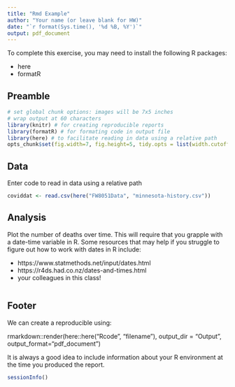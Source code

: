 ```yaml
---
title: "Rmd Example"
author: "Your name (or leave blank for HW)"
date: "`r format(Sys.time(), '%d %B, %Y')`"
output: pdf_document
---
```


To complete this exercise, you may need to install the following R packages:

- here 
- formatR

## Preamble

```r
# set global chunk options: images will be 7x5 inches
# wrap output at 60 characters 
library(knitr) # for creating reproducible reports
library(formatR) # for formating code in output file
library(here) # to facilitate reading in data using a relative path
opts_chunk$set(fig.width=7, fig.height=5, tidy.opts = list(width.cutoff = 60), tidy = TRUE)  
```

## Data

Enter code to read in data using a relative path

```r
coviddat <- read.csv(here("FW8051Data", "minnesota-history.csv"))
```



## Analysis

Plot the number of deaths over time. This will require that you grapple with a date-time variable in R. Some resources that may help if you struggle to figure out how to work with dates in R include:

- https://www.statmethods.net/input/dates.html
- https://r4ds.had.co.nz/dates-and-times.html
- your colleagues in this class!

```r

```


## Footer

We can create a reproducible using:
 
rmarkdown::render(here::here("Rcode", "filename"), output_dir = "Output", output_format="pdf_document")
  
It is always a good idea to include information about your R environment at the time you produced the report.

```r
sessionInfo()
```

